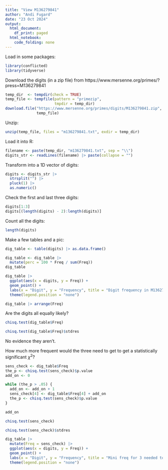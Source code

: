 ```yaml
---
title: "View M136279841"
author: "Andi Fugard"
date: "23 Oct 2024"
output:
  html_document:
    df_print: paged
  html_notebook:
    code_folding: none
---
```



Load in some packages:

```r
library(conflicted)
library(tidyverse)
```


Download the digits (in a zip file) from https://www.mersenne.org/primes/?press=M136279841


```r
temp_dir  <- tempdir(check = TRUE)
temp_file <- tempfile(pattern = "primezip",
                      tmpdir = temp_dir)
download.file("https://www.mersenne.org/primes/digits/M136279841.zip",
              temp_file)
```

Unzip:

```r
unzip(temp_file, files = "m136279841.txt", exdir = temp_dir)
```


Load it into R:

```r
filename <- paste(temp_dir, "m136279841.txt", sep = "\\")
digits_str <- readLines(filename) |> paste(collapse = "")
```


Transform into a 1D vector of digits:

```r
digits <- digits_str |>
  strsplit("") |>
  pluck(1) |>
  as.numeric()
```


Check the first and last three digits:

```r
digits[1:3]
digits[(length(digits) - 2):length(digits)]
```

Count all the digits:

```r
length(digits)
```

Make a few tables and a pic:

```r
dig_table <- table(digits) |> as.data.frame()
```


```r
dig_table <- dig_table |>
  mutate(perc = 100 * Freq / sum(Freq))
dig_table
```


```r
dig_table |>
  ggplot(aes(x = digits, y = Freq)) +
  geom_point() +
  labs(x = "Digit", y = "Frequency", title = "Digit frequency in M136279841") +
  theme(legend.position = "none")
```



```r
dig_table |> arrange(Freq)
```


Are the digits all equally likely?

```r
chisq.test(dig_table$Freq)
```
```r
chisq.test(dig_table$Freq)$stdres
```


No evidence they aren't.

How much more frequent would the three need to get to get a statistically significant $\chi^2$?



```r
sens_check <- dig_table$Freq
the_p <- chisq.test(sens_check)$p.value
add_on <- 0

while (the_p > .05) {
  add_on <- add_on + 1
  sens_check[4] <- dig_table$Freq[4] + add_on
  the_p <- chisq.test(sens_check)$p.value
}

add_on
```


```r
chisq.test(sens_check)
```

```r
chisq.test(sens_check)$stdres
```



```r
dig_table |>
  mutate(Freq = sens_check) |>
  ggplot(aes(x = digits, y = Freq)) +
  geom_point() +
  labs(x = "Digit", y = "Frequency", title = "Mini freq for 3 needed to get a chi-square test with p < .05") +
  theme(legend.position = "none")
```




